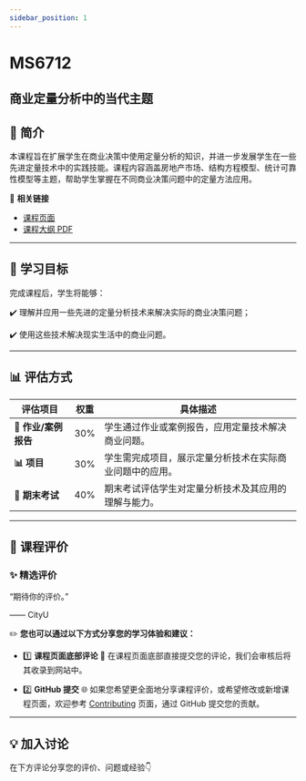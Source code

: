 ```yaml
---
sidebar_position: 1
---
```


# MS6712
## 商业定量分析中的当代主题

## **📘 简介**
本课程旨在扩展学生在商业决策中使用定量分析的知识，并进一步发展学生在一些先进定量技术中的实践技能。课程内容涵盖房地产市场、结构方程模型、统计可靠性模型等主题，帮助学生掌握在不同商业决策问题中的定量方法应用。

🔗 **相关链接**
- [课程页面](https://www.cityu.edu.hk/catalogue/pg/202425/course/MS6712.htm)
- [课程大纲 PDF](https://www.cityu.edu.hk/catalogue/pg/202425/course/MS6712.pdf)

---

## **🎯 学习目标**

完成课程后，学生将能够：

✔️ 理解并应用一些先进的定量分析技术来解决实际的商业决策问题；

✔️ 使用这些技术解决现实生活中的商业问题。

---

## **📊 评估方式**

| **评估项目**          | **权重** | **具体描述**                                                                                       |
|----------------------|---------|---------------------------------------------------------------------------------------------------|
| **📄 作业/案例报告**  | 30%     | 学生通过作业或案例报告，应用定量技术解决商业问题。                                                 |
| **📊 项目**           | 30%     | 学生需完成项目，展示定量分析技术在实际商业问题中的应用。                                           |
| **📝 期末考试**       | 40%     | 期末考试评估学生对定量分析技术及其应用的理解与能力。                                               |

---

## **💬 课程评价**

### ✨ **精选评价**
<div className={commentStyles.commentBox}>
    <p className={commentStyles.commentText}>
        “期待你的评价。”
    </p>
    <p className={commentStyles.commentAuthor}>—— CityU</p>
</div>

✏️ **您也可以通过以下方式分享您的学习体验和建议：**

- 1️⃣ **课程页面底部评论**
💬 在课程页面底部直接提交您的评论，我们会审核后将其收录到网站中。

- 2️⃣ **GitHub 提交**
🌐 如果您希望更全面地分享课程评价，或希望修改或新增课程页面，欢迎参考 [Contributing](/contributing) 页面，通过 GitHub 提交您的贡献。



---

## **💡 加入讨论**

在下方评论分享您的评价、问题或经验👇
<Utterances />

